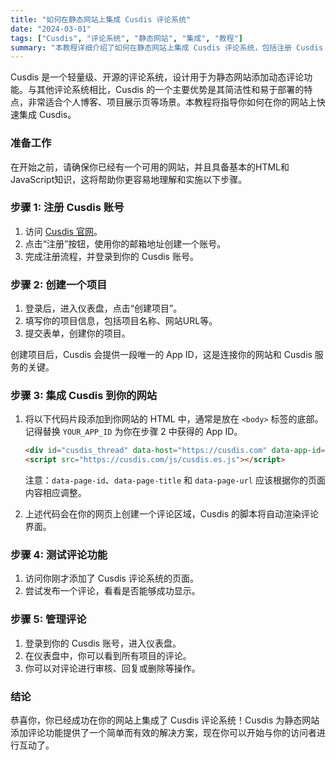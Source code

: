 ```yaml
---
title: "如何在静态网站上集成 Cusdis 评论系统"
date: "2024-03-01"
tags: ["Cusdis", "评论系统", "静态网站", "集成", "教程"]
summary: "本教程详细介绍了如何在静态网站上集成 Cusdis 评论系统，包括注册 Cusdis 账号、创建项目、集成 Cusdis 到网站、测试评论功能以及管理评论等步骤。"
---
```


Cusdis 是一个轻量级、开源的评论系统，设计用于为静态网站添加动态评论功能。与其他评论系统相比，Cusdis 的一个主要优势是其简洁性和易于部署的特点，非常适合个人博客、项目展示页等场景。本教程将指导你如何在你的网站上快速集成 Cusdis。

### 准备工作

在开始之前，请确保你已经有一个可用的网站，并且具备基本的HTML和JavaScript知识，这将帮助你更容易地理解和实施以下步骤。

### 步骤 1: 注册 Cusdis 账号

1. 访问 [Cusdis 官网](https://cusdis.com)。
2. 点击“注册”按钮，使用你的邮箱地址创建一个账号。
3. 完成注册流程，并登录到你的 Cusdis 账号。

### 步骤 2: 创建一个项目

1. 登录后，进入仪表盘，点击“创建项目”。
2. 填写你的项目信息，包括项目名称、网站URL等。
3. 提交表单，创建你的项目。

创建项目后，Cusdis 会提供一段唯一的 App ID，这是连接你的网站和 Cusdis 服务的关键。

### 步骤 3: 集成 Cusdis 到你的网站

1. 将以下代码片段添加到你网站的 HTML 中，通常是放在 `<body>` 标签的底部。记得替换 `YOUR_APP_ID` 为你在步骤 2 中获得的 App ID。

    ```html
    <div id="cusdis_thread" data-host="https://cusdis.com" data-app-id="YOUR_APP_ID" data-page-id="/your-page-path" data-page-title="Your Page Title" data-page-url="https://yourdomain.com/your-page-path"></div>
    <script src="https://cusdis.com/js/cusdis.es.js"></script>
    ```

    注意：`data-page-id`、`data-page-title` 和 `data-page-url` 应该根据你的页面内容相应调整。

2. 上述代码会在你的网页上创建一个评论区域，Cusdis 的脚本将自动渲染评论界面。

### 步骤 4: 测试评论功能

1. 访问你刚才添加了 Cusdis 评论系统的页面。
2. 尝试发布一个评论，看看是否能够成功显示。

### 步骤 5: 管理评论

1. 登录到你的 Cusdis 账号，进入仪表盘。
2. 在仪表盘中，你可以看到所有项目的评论。
3. 你可以对评论进行审核、回复或删除等操作。

### 结论

恭喜你，你已经成功在你的网站上集成了 Cusdis 评论系统！Cusdis 为静态网站添加评论功能提供了一个简单而有效的解决方案，现在你可以开始与你的访问者进行互动了。
